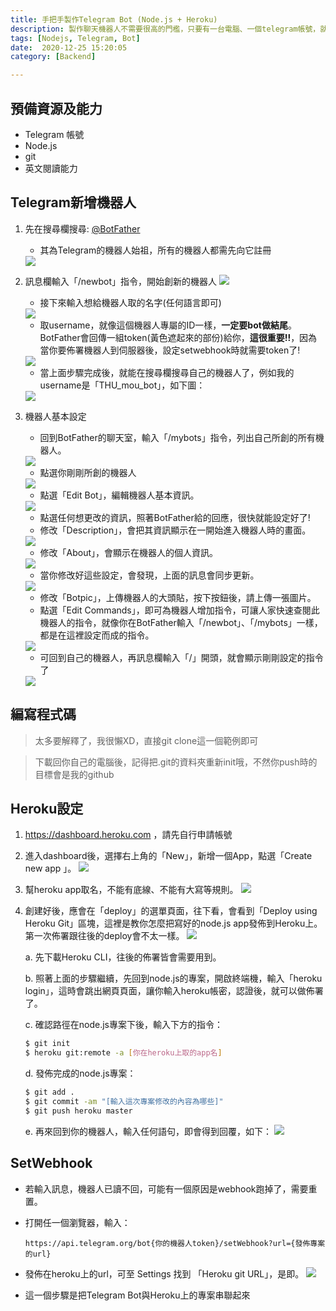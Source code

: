 ```yaml
---
title: 手把手製作Telegram Bot (Node.js + Heroku)
description: 製作聊天機器人不需要很高的門檻，只要有一台電腦、一個telegram帳號，就可以實現啦! 這篇文章將帶大家一步步來製作一個Telegram Bot，並且在Heroku上部署。
tags: [Nodejs, Telegram, Bot]
date:  2020-12-25 15:20:05
category: [Backend]

---
```


## 預備資源及能力
- Telegram 帳號
- Node.js
- git
- 英文閱讀能力

## Telegram新增機器人
1) 先在搜尋欄搜尋: [@BotFather](https://t.me/botfather)
    - 其為Telegram的機器人始祖，所有的機器人都需先向它註冊
    <img class="post-img" src="https://miro.medium.com/v2/resize:fit:1400/format:webp/1*7bB0qjiWBI66vHrkJuvXQw.png" />

2) 訊息欄輸入「/newbot」指令，開始創新的機器人
    <img class="post-img" src="https://miro.medium.com/v2/resize:fit:1400/format:webp/1*y0I_BEgPHcf9IPOehvr68w.png" />

    - 接下來輸入想給機器人取的名字(任何語言即可)
    <img class="post-img" src="https://miro.medium.com/v2/resize:fit:1400/format:webp/1*XZXR8VY4dzVWGjg9AE71MQ.png" />

    - 取username，就像這個機器人專屬的ID一樣，**一定要bot做結尾**。BotFather會回傳一組token(黃色遮起來的部份)給你，**這很重要!!**，因為當你要佈署機器人到伺服器後，設定setwebhook時就需要token了!
    <img class="post-img" src="https://miro.medium.com/v2/resize:fit:786/format:webp/1*_d_bcnEoqBaIbgaqOCM1mw.png" />

    - 當上面步驟完成後，就能在搜尋欄搜尋自己的機器人了，例如我的username是「THU_mou_bot」，如下圖：
    <img class="post-img" src="https://miro.medium.com/v2/resize:fit:1400/format:webp/1*YWuSMkvL1IvWtvjm0j8zaQ.png" />

3) 機器人基本設定
    - 回到BotFather的聊天室，輸入「/mybots」指令，列出自己所創的所有機器人。
    <img class="post-img" src="https://miro.medium.com/v2/resize:fit:1400/format:webp/1*2Ty5Eft4uNVFcF7VXhDGIg.png" />

    - 點選你剛剛所創的機器人
    <img class="post-img" src="https://miro.medium.com/v2/resize:fit:786/format:webp/1*i3NE31TXT35WffyV49lsZw.png" />

    - 點選「Edit Bot」，編輯機器人基本資訊。
    <img class="post-img" src="https://miro.medium.com/v2/resize:fit:780/format:webp/1*tA6Vf6mbsia0vclAdLBlSQ.png" />

    - 點選任何想更改的資訊，照著BotFather給的回應，很快就能設定好了!
    - 修改「Description」，會把其資訊顯示在一開始進入機器人時的畫面。
    <img class="post-img" src="https://miro.medium.com/v2/resize:fit:842/format:webp/1*hYWXI67JeSSDF7vsOIU36Q.png" />

    - 修改「About」，會顯示在機器人的個人資訊。
    <img class="post-img" src="https://miro.medium.com/v2/resize:fit:764/format:webp/1*SjGBEtDyrhWU1n1fto0f-w.png" />

    - 當你修改好這些設定，會發現，上面的訊息會同步更新。
    <img class="post-img" src="https://miro.medium.com/v2/resize:fit:806/format:webp/1*bHMi8jmzSu_D6s7zBJbfuA.png" />

    - 修改「Botpic」，上傳機器人的大頭貼，按下按鈕後，請上傳一張圖片。
    - 點選「Edit Commands」，即可為機器人增加指令，可讓人家快速查閱此機器人的指令，就像你在BotFather輸入「/newbot」、「/mybots」一樣，都是在這裡設定而成的指令。
    <img class="post-img" src="https://miro.medium.com/v2/resize:fit:806/format:webp/1*7-6C0h0etF483Un5jphzAg.png" />

    - 可回到自己的機器人，再訊息欄輸入「/」開頭，就會顯示剛剛設定的指令了
    <img class="post-img" src="https://miro.medium.com/v2/resize:fit:830/format:webp/1*oWp_PbhhrfIU2dmNtaApLA.png" />

## 編寫程式碼
> 太多要解釋了，我很懶XD，直接git clone這一個範例即可

<LinkPreview class="link-preview--no-metadata" id="https://github.com/hanc1027-articles/TgBot_Nodejs_Example" hideContent />

> 下載回你自己的電腦後，記得把.git的資料夾重新init哦，不然你push時的目標會是我的github

## Heroku設定
1) https://dashboard.heroku.com ，請先自行申請帳號
2) 進入dashboard後，選擇右上角的「New」，新增一個App，點選「Create new app 」。
    <img class="post-img" src="https://miro.medium.com/v2/resize:fit:1400/format:webp/1*oC1OYIdu8IYBcbzj-MRG_A.png" />
3) 幫heroku app取名，不能有底線、不能有大寫等規則。
    <img class="post-img" src="https://miro.medium.com/v2/resize:fit:1400/format:webp/1*azp67xZDImE-VSoDuJnUEA.png" />
4) 創建好後，應會在「deploy」的選單頁面，往下看，會看到「Deploy using Heroku Git」區塊，這裡是教你怎麼把寫好的node.js app發佈到Heroku上。
第一次佈署跟往後的deploy會不太一樣。
    <img class="post-img" src="https://miro.medium.com/v2/resize:fit:1400/format:webp/1*HNvOraiEaVSOwF2iOlvYgQ.png" />

    a. 先下載Heroku CLI，往後的佈署皆會需要用到。

    b. 照著上面的步驟繼續，先回到node.js的專案，開啟終端機，輸入「heroku login」，這時會跳出網頁頁面，讓你輸入heroku帳密，認證後，就可以做佈署了。

    c. 確認路徑在node.js專案下後，輸入下方的指令：
    ```bash
    $ git init
    $ heroku git:remote -a [你在heroku上取的app名]
    ```

    d. 發佈完成的node.js專案：
    ```bash
    $ git add .
    $ git commit -am "[輸入這次專案修改的內容為哪些]"
    $ git push heroku master
    ```

    e. 再來回到你的機器人，輸入任何語句，即會得到回覆，如下：
    <img class="post-img" src="https://miro.medium.com/v2/resize:fit:816/format:webp/1*a8SFdiJK3xnaeMKuafNY7A.png" />

## SetWebhook
- 若輸入訊息，機器人已讀不回，可能有一個原因是webhook跑掉了，需要重置。
- 打開任一個瀏覽器，輸入：
  ```
  https://api.telegram.org/bot{你的機器人token}/setWebhook?url={發佈專案的url}
  ```
- 發佈在heroku上的url，可至 Settings 找到 「Heroku git URL」，是即。
  <img class="post-img" src="https://miro.medium.com/v2/resize:fit:1400/format:webp/1*VL1pm12gx8HU5hww6hLLiA.png" />

- 這一個步驟是把Telegram Bot與Heroku上的專案串聯起來
